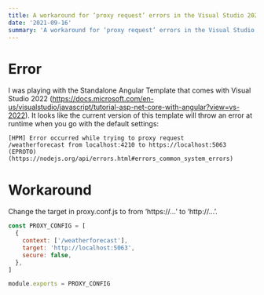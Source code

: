 ```yaml
---
title: A workaround for ‘proxy request’ errors in the Visual Studio 2022 Standalone Angular Template
date: '2021-09-16'
summary: 'A workaround for ‘proxy request’ errors in the Visual Studio 2022 Standalone Angular Template'
---
```


# Error

I was playing with the Standalone Angular Template that comes with Visual Studio 2022 (https://docs.microsoft.com/en-us/visualstudio/javascript/tutorial-asp-net-core-with-angular?view=vs-2022). It looks like the current version of this template will throw an error at runtime when you go with the default settings:

    [HPM] Error occurred while trying to proxy request
    /weatherforecast from localhost:4210 to https://localhost:5063
    (EPROTO)
    (https://nodejs.org/api/errors.html#errors_common_system_errors)

# Workaround

Change the target in proxy.conf.js to from ‘https://…’ to ‘http://…’.

```js
const PROXY_CONFIG = [
  {
    context: ['/weatherforecast'],
    target: 'http://localhost:5063',
    secure: false,
  },
]

module.exports = PROXY_CONFIG
```
